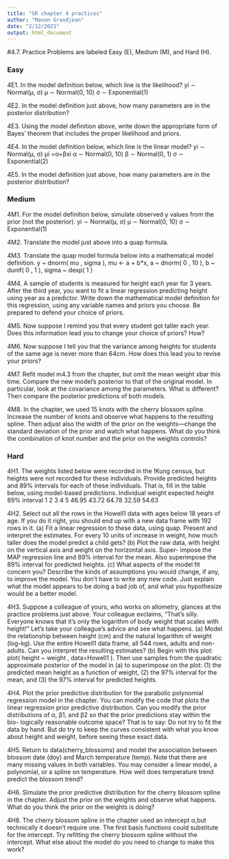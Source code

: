 ```yaml
---
title: "SR chapter 4 practices"
author: "Manon Grandjean"
date: "2/12/2021"
output: html_document
---
```


#4.7. Practice
Problems are labeled Easy (E), Medium (M), and Hard (H).

### Easy
4E1. In the model definition below, which line is the likelihood? 
  yi ∼ Normal(μ, σ)
  μ ∼ Normal(0, 10) 
  σ ∼ Exponential(1)

4E2. In the model definition just above, how many parameters are in the posterior distribution?

4E3. Using the model definition above, write down the appropriate form of Bayes’ theorem that includes the proper likelihood and priors.

4E4. In the model definition below, which line is the linear model?
  yi ∼ Normal(μ, σ) 
  μi =α+βxi
  α ∼ Normal(0, 10) 
  β ∼ Normal(0, 1) 
  σ ∼ Exponential(2)

4E5. In the model definition just above, how many parameters are in the posterior distribution? 


### Medium
4M1. For the model definition below, simulate observed y values from the prior (not the posterior).
  yi ∼ Normal(μ, σ) 
  μ ∼ Normal(0, 10) 
  σ ∼ Exponential(1)

4M2. Translate the model just above into a quap formula.

4M3. Translate the quap model formula below into a mathematical model definition.
    y ~ dnorm( mu , sigma ),
    mu <- a + b*x,
    a ~ dnorm( 0 , 10 ),
    b ~ dunif( 0 , 1 ),
    sigma ~ dexp( 1 )

4M4. A sample of students is measured for height each year for 3 years. After the third year, you want to fit a linear regression predicting height using year as a predictor. Write down the mathematical model definition for this regression, using any variable names and priors you choose. Be prepared to defend your choice of priors.

4M5. Now suppose I remind you that every student got taller each year. Does this information lead you to change your choice of priors? How?

4M6. Now suppose I tell you that the variance among heights for students of the same age is never more than 64cm. How does this lead you to revise your priors?

4M7. Refit model m4.3 from the chapter, but omit the mean weight xbar this time. Compare the new model’s posterior to that of the original model. In particular, look at the covariance among the parameters. What is different? Then compare the posterior predictions of both models.

4M8. In the chapter, we used 15 knots with the cherry blossom spline. Increase the number of knots and observe what happens to the resulting spline. Then adjust also the width of the prior on the weights—change the standard deviation of the prior and watch what happens. What do you think the combination of knot number and the prior on the weights controls?

### Hard
4H1. The weights listed below were recorded in the !Kung census, but heights were not recorded for these individuals. Provide predicted heights and 89% intervals for each of these individuals. That is, fill in the table below, using model-based predictions.
Individual     weight                           expected height       89% interval
1 2 3 4 5      46.95 43.72 64.78 32.59 54.63

4H2. Select out all the rows in the Howell1 data with ages below 18 years of age. If you do it right, you should end up with a new data frame with 192 rows in it.
  (a) Fit a linear regression to these data, using quap. Present and interpret the estimates. For every 10 units of increase in weight, how much taller does the model predict a child gets?
  (b) Plot the raw data, with height on the vertical axis and weight on the horizontal axis. Super- impose the MAP regression line and 89% interval for the mean. Also superimpose the 89% interval for predicted heights.
  (c) What aspects of the model fit concern you? Describe the kinds of assumptions you would change, if any, to improve the model. You don’t have to write any new code. Just explain what the model appears to be doing a bad job of, and what you hypothesize would be a better model.

4H3. Suppose a colleague of yours, who works on allometry, glances at the practice problems just above. Your colleague exclaims, “That’s silly. Everyone knows that it’s only the logarithm of body weight that scales with height!” Let’s take your colleague’s advice and see what happens.
  (a) Model the relationship between height (cm) and the natural logarithm of weight (log-kg). Use the entire Howell1 data frame, all 544 rows, adults and non-adults. Can you interpret the resulting estimates?
  (b) Begin with this plot: plot( height ~ weight , data=Howell1 ). Then use samples from the quadratic approximate posterior of the model in (a) to superimpose on the plot: (1) the predicted mean height as a function of weight, (2) the 97% interval for the mean, and (3) the 97% interval for predicted heights.

4H4. Plot the prior predictive distribution for the parabolic polynomial regression model in the chapter. You can modify the code that plots the linear regression prior predictive distribution. Can you modify the prior distributions of α, β1, and β2 so that the prior predictions stay within the bio- logically reasonable outcome space? That is to say: Do not try to fit the data by hand. But do try to keep the curves consistent with what you know about height and weight, before seeing these exact data.

4H5. Return to data(cherry_blossoms) and model the association between blossom date (doy) and March temperature (temp). Note that there are many missing values in both variables. You may consider a linear model, a polynomial, or a spline on temperature. How well does temperature trend predict the blossom trend?

4H6. Simulate the prior predictive distribution for the cherry blossom spline in the chapter. Adjust the prior on the weights and observe what happens. What do you think the prior on the weights is doing?

4H8. The cherry blossom spline in the chapter used an intercept α,but technically it doesn’t require one. The first basis functions could substitute for the intercept. Try refitting the cherry blossom spline without the intercept. What else about the model do you need to change to make this work?